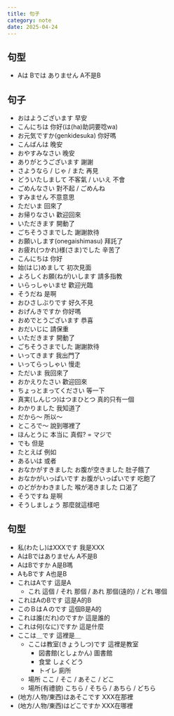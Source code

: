 ```yaml
---
title: 句子
category: note
date: 2025-04-24
---
```


## 句型
- Aは Bでは ありません A不是B

## 句子
- おはようございます 早安
- こんにちは 你好(は(ha)助詞要唸wa)
- お元気ですか(genkidesuka) 你好嗎
- こんばんは 晚安
- おやすみなさい 晚安
- ありがとうございます 謝謝
- さようなら / じゃ / また 再見
- どういたしまして 不客氣 / いいえ 不會
- ごめんなさい 對不起 / ごめんね 
- すみません 不意意思
- ただいま 回來了
- お帰りなさい 歡迎回來
- いただきます 開動了
- ごちそうさまでした 謝謝款待
- お願いします(onegaishimasu) 拜託了
- お疲れ(つかれ)様(さま)でした 辛苦了
- こんにちは 你好
- 始(はじ)めまして 初次見面
- よろしくお願(ねが)いします 請多指教
- いらっしゃいませ 歡迎光臨
- そうだね 是啊 
- おひさしぶりです 好久不見
- おげんきですか 你好嗎
- おめでとうございます 恭喜
- おだいじに 請保重
- いただきます 開動了
- ごちそうさまでした 謝謝款待
- いってきます 我出門了
- いってらっしゃい 慢走
- ただいま 我回來了
- おかえりたさい 歡迎回來
- ちょっとまってください 等一下
- 真実(しんじつ)はつまひとつ 真的只有一個
- わかりました 我知道了
- だから～ 所以～
- ところで～ 說到哪裡了
- ほんとうに 本当に 真假? = マジで
- でも 但是
- たとえば 例如
- あるいは 或者
- おなかがすきました お腹が空きました 肚子餓了
- おなかがいっぱいです お腹がいっぱいです 吃飽了
- のどがかわきました 喉が渇きました 口渴了
- そうですね 是啊
- そうしましょう 那麼就這樣吧

## 句型
- 私(わたし)はXXXです 我是XXX
- AはBではありません A不是B
- AはBですか A是B嗎
- AもBです A也是B
- これはAです 這是A
	- これ 這個 / それ 那個 / あれ 那個(遠的) / どれ 哪個
- これはAのBです 這是A的B
- このＢはＡのです 這個B是A的
- これは誰(だれ)のですか 這是誰的
- これは何(なに)ですか 這是什麼
- ここは＿です 這裡是＿
  - ここは教室(きょうしつ)です 這裡是教室
	- 図書館(としょかん) 圖書館
	- 食堂 しょくどう
	- トイレ 廁所
  - 場所 ここ / そこ / あそこ / どこ
  - 場所(有禮貌) こちら / そちら / あちら / どちら
- (地方/人物/東西)はあそこです XXX在那裡
- (地方/人物/東西)はどこですか XXX在哪裡